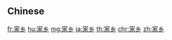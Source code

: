 {{also|家鄉}}
==Chinese==
{{zh-see|家鄉}}

[[fr:家乡]]
[[hu:家乡]]
[[mg:家乡]]
[[ja:家乡]]
[[th:家乡]]
[[chr:家乡]]
[[zh:家乡]]